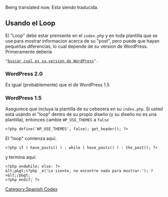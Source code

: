 Being translated now.
Esta siendo traducida.

== Usando el Loop ==

El "Loop" debe estar prensente en el <tt>index.php</tt> y en toda plantilla que se use para mostrar informacion acerca de su "post", pero puede que hayan pequeñas diferencias, lo cual depende de su version de WordPress. Primeramente debería 
 "[[WordPress_Versions#Finding_your_version|buscar cual es su version de WordPress]]".

=== WordPress 2.0 ===

Es igual (probablemente) que el de WordPress 1.5

=== WordPress 1.5 ===

Asegurece que incluya la plantilla de su cebezera en su <tt>index.php</tt>. Si usted está usando el "loop" dentro de su propio diseño (y su diseño no es una plantilla), entonces cambie <tt>WP_USE_THEMES</tt> a <tt>false</tt>

<pre><?php define('WP_USE_THEMES', false); get_header(); ?></pre>

El "loop" comienza aquí.

<pre><?php if ( have_posts() ) : while ( have_posts() ) : the_post(); ?></pre>

y termina aqui:

<pre>
<?php endwhile; else: ?>
&lt;p&gt;<?php _e('Lo siento, no encontre nada para mostrar.'); ?>&lt;/p&gt;
<?php endif; ?>
</pre>

[[Category:Spanish Codex]]